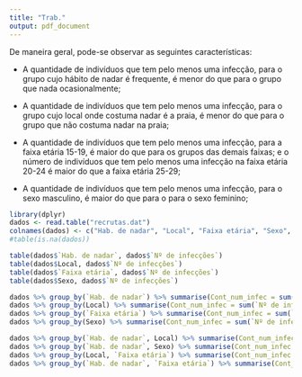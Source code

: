```yaml
---
title: "Trab."
output: pdf_document
---
```

De maneira geral, pode-se observar as seguintes características:

- A quantidade de indivíduos que tem pelo menos uma infecção, para o grupo cujo hábito de nadar é frequente, é menor do que para o grupo que nada ocasionalmente;

- A quantidade de indivíduos que tem pelo menos uma infecção, para o grupo cujo local onde costuma nadar é a praia, é menor do que para o grupo que não costuma nadar na praia;

- A quantidade de indivíduos que tem pelo menos uma infecção, para a faixa etária 15-19, é maior do que para os grupos das demais faixas; e o número de indivíduos que tem pelo menos uma infecção na faixa etária 20-24 é maior do que a faixa etária 25-29;

- A quantidade de indivíduos que tem pelo menos uma infecção, para o sexo masculino, é maior do que para o para o sexo feminino;

```r
library(dplyr)
dados <- read.table("recrutas.dat")
colnames(dados) <- c("Hab. de nadar", "Local", "Faixa etária", "Sexo", "Nº de infecções")
#table(is.na(dados))

table(dados$`Hab. de nadar`, dados$`Nº de infecções`)
table(dados$Local, dados$`Nº de infecções`)
table(dados$`Faixa etária`, dados$`Nº de infecções`)
table(dados$Sexo, dados$`Nº de infecções`)

dados %>% group_by(`Hab. de nadar`) %>% summarise(Cont_num_infec = sum(`Nº de infecções`))
dados %>% group_by(Local) %>% summarise(Cont_num_infec = sum(`Nº de infecções`))
dados %>% group_by(`Faixa etária`) %>% summarise(Cont_num_infec = sum(`Nº de infecções`))
dados %>% group_by(Sexo) %>% summarise(Cont_num_infec = sum(`Nº de infecções`))

dados %>% group_by(`Hab. de nadar`, Local) %>% summarise(Cont_num_infec = sum(`Nº de infecções`))
dados %>% group_by(`Hab. de nadar`, Sexo) %>% summarise(Cont_num_infec = sum(`Nº de infecções`))
dados %>% group_by(Local, `Faixa etária`) %>% summarise(Cont_num_infec = sum(`Nº de infecções`))
dados %>% group_by(`Hab. de nadar`, `Faixa etária`) %>% summarise(Cont_num_infec = sum(`Nº de infecções`))
```

